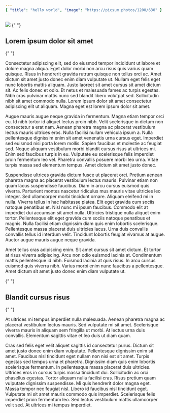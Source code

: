 ```yaml
---
{ "title": "hello world", "image": "https://picsum.photos/1200/630" }
---
```


<Image src="/vercel.svg" width={200} height={200} />

<Link href="#Lorem-ipsum-dolor-sit-amet">
  {" "}
  <h2>Lorem ipsum dolor sit amet</h2>{" "}
</Link>

Consectetur adipiscing elit, sed do eiusmod tempor incididunt ut labore et dolore magna aliqua. Eget dolor morbi non arcu risus quis varius quam quisque. Risus in hendrerit gravida rutrum quisque non tellus orci ac. Amet dictum sit amet justo donec enim diam vulputate ut. Nullam eget felis eget nunc lobortis mattis aliquam. Justo laoreet sit amet cursus sit amet dictum sit. Ac felis donec et odio. Et netus et malesuada fames ac turpis egestas. Nibh cras pulvinar mattis nunc sed blandit libero volutpat sed. Sollicitudin nibh sit amet commodo nulla. Lorem ipsum dolor sit amet consectetur adipiscing elit ut aliquam. Magna eget est lorem ipsum dolor sit amet.

Augue mauris augue neque gravida in fermentum. Magna etiam tempor orci eu. Id nibh tortor id aliquet lectus proin nibh. Velit scelerisque in dictum non consectetur a erat nam. Aenean pharetra magna ac placerat vestibulum lectus mauris ultrices eros. Nulla facilisi nullam vehicula ipsum a. Nulla pellentesque dignissim enim sit amet venenatis urna cursus eget. Imperdiet sed euismod nisi porta lorem mollis. Sapien faucibus et molestie ac feugiat sed. Neque aliquam vestibulum morbi blandit cursus risus at ultrices mi. Enim sed faucibus turpis in eu. Vulputate eu scelerisque felis imperdiet proin fermentum leo vel. Pharetra convallis posuere morbi leo urna. Vitae turpis massa sed elementum tempus. Amet dictum sit amet justo donec.

Suspendisse ultrices gravida dictum fusce ut placerat orci. Pretium aenean pharetra magna ac placerat vestibulum lectus mauris. Pulvinar etiam non quam lacus suspendisse faucibus. Diam in arcu cursus euismod quis viverra. Parturient montes nascetur ridiculus mus mauris vitae ultricies leo integer. Sed ullamcorper morbi tincidunt ornare. Aliquam eleifend mi in nulla. Viverra tellus in hac habitasse platea. Elit eget gravida cum sociis natoque penatibus et. Nisl nunc mi ipsum faucibus. Commodo elit at imperdiet dui accumsan sit amet nulla. Ultricies tristique nulla aliquet enim tortor. Pellentesque elit eget gravida cum sociis natoque penatibus et magnis. Nulla facilisi etiam dignissim diam quis enim lobortis scelerisque. Pellentesque massa placerat duis ultricies lacus. Urna duis convallis convallis tellus id interdum velit. Tincidunt lobortis feugiat vivamus at augue. Auctor augue mauris augue neque gravida.

Amet tellus cras adipiscing enim. Sit amet cursus sit amet dictum. Et tortor at risus viverra adipiscing. Arcu non odio euismod lacinia at. Condimentum mattis pellentesque id nibh. Euismod lacinia at quis risus. In arcu cursus euismod quis viverra nibh. Varius morbi enim nunc faucibus a pellentesque. Amet dictum sit amet justo donec enim diam vulputate ut.


<Link href="#Blandit-cursus-risus" >
  {" "}
  <h2>Blandit cursus risus</h2>{" "}
</Link>

At ultrices mi tempus imperdiet nulla malesuada. Aenean pharetra magna ac placerat vestibulum lectus mauris. Sed vulputate mi sit amet. Scelerisque viverra mauris in aliquam sem fringilla ut morbi. At lectus urna duis convallis. Elementum sagittis vitae et leo duis ut diam quam.

Cras sed felis eget velit aliquet sagittis id consectetur purus. Dictum sit amet justo donec enim diam vulputate. Pellentesque dignissim enim sit amet. Faucibus nisl tincidunt eget nullam non nisi est sit amet. Turpis egestas sed tempus urna et pharetra. Dignissim diam quis enim lobortis scelerisque fermentum. In pellentesque massa placerat duis ultricies. Ultrices eros in cursus turpis massa tincidunt dui. Sollicitudin ac orci phasellus egestas. Tortor aliquam nulla facilisi cras. Risus pretium quam vulputate dignissim suspendisse. Mi quis hendrerit dolor magna eget. Massa tempor nec feugiat nisl. Libero id faucibus nisl tincidunt eget. Vulputate mi sit amet mauris commodo quis imperdiet. Scelerisque felis imperdiet proin fermentum leo. Sed lectus vestibulum mattis ullamcorper velit sed. At ultrices mi tempus imperdiet.

